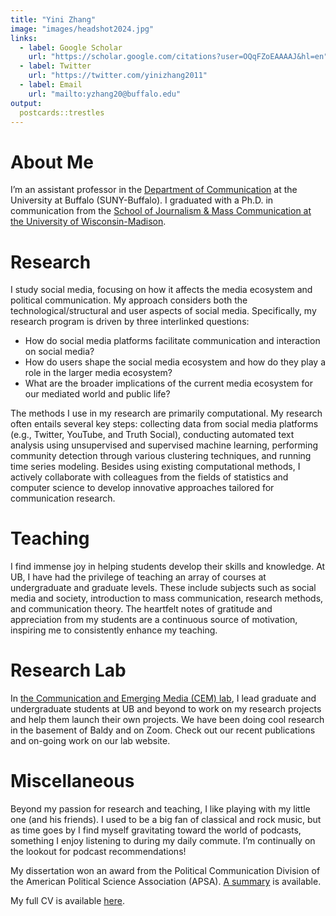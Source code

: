 ```yaml
---
title: "Yini Zhang"
image: "images/headshot2024.jpg"
links:
  - label: Google Scholar
    url: "https://scholar.google.com/citations?user=OQqFZoEAAAAJ&hl=en"
  - label: Twitter
    url: "https://twitter.com/yinizhang2011"
  - label: Email
    url: "mailto:yzhang20@buffalo.edu"
output:
  postcards::trestles
---
```


# About Me

I'm an assistant professor in the [Department of Communication](http://www.buffalo.edu/cas/communication.html) at the University at Buffalo (SUNY-Buffalo). I graduated with a Ph.D. in communication from the [School of Journalism & Mass Communication at the University of Wisconsin-Madison](https://journalism.wisc.edu). 

# Research 

I study social media, focusing on how it affects the media ecosystem and political communication. My approach considers both the technological/structural and user aspects of social media. Specifically, my research program is driven by three interlinked questions:

+ How do social media platforms facilitate communication and interaction on social media? 
+ How do users shape the social media ecosystem and how do they play a role in the larger media ecosystem? 
+ What are the broader implications of the current media ecosystem for our mediated world and public life? 

<!-- I have authored academic articles on a variety of topics, such as how social media actors assemble their followers, how social media amplify obscure actors and peripheral groups, and how social media public opinion can be imagined and measured. My research has explored political issues ranging from mass shootings and gun control, immigration, the #MeToo movement, Donald Trump's social media use, QAnon, to the Russian IRA disinformation campaign. -->

The methods I use in my research are primarily computational. My research often entails several key steps: collecting data from social media platforms (e.g., Twitter, YouTube, and Truth Social), conducting automated text analysis using unsupervised and supervised machine learning, performing community detection through various clustering techniques, and running time series modeling. Besides using existing computational methods, I actively collaborate with colleagues from the fields of statistics and computer science to develop innovative approaches tailored for communication research.

# Teaching

I find immense joy in helping students develop their skills and knowledge. At UB, I have had the privilege of teaching an array of courses at undergraduate and graduate levels. These include subjects such as social media and society, introduction to mass communication, research methods, and communication theory. The heartfelt notes of gratitude and appreciation from my students are a continuous source of motivation, inspiring me to consistently enhance my teaching.

# Research Lab

In [the Communication and Emerging Media (CEM) lab](https://cemlab.github.io/), I lead graduate and undergraduate students at UB and beyond to work on my research projects and help them launch their own projects. We have been doing cool research in the basement of Baldy and on Zoom. Check out our recent publications and on-going work on our lab website.

# Miscellaneous 

Beyond my passion for research and teaching, I like playing with my little one (and his friends). I used to be a big fan of classical and rock music, but as time goes by I find myself gravitating toward the world of podcasts, something I enjoy listening to during my daily commute. I'm continually on the lookout for podcast recommendations!

My dissertation won an award from the Political Communication Division of the American Political Science Association (APSA). [A summary](files/A Network Approach Summary.pdf) is available.

My full CV is available [here](files/Yini ZHANG_Oct23.pdf).

